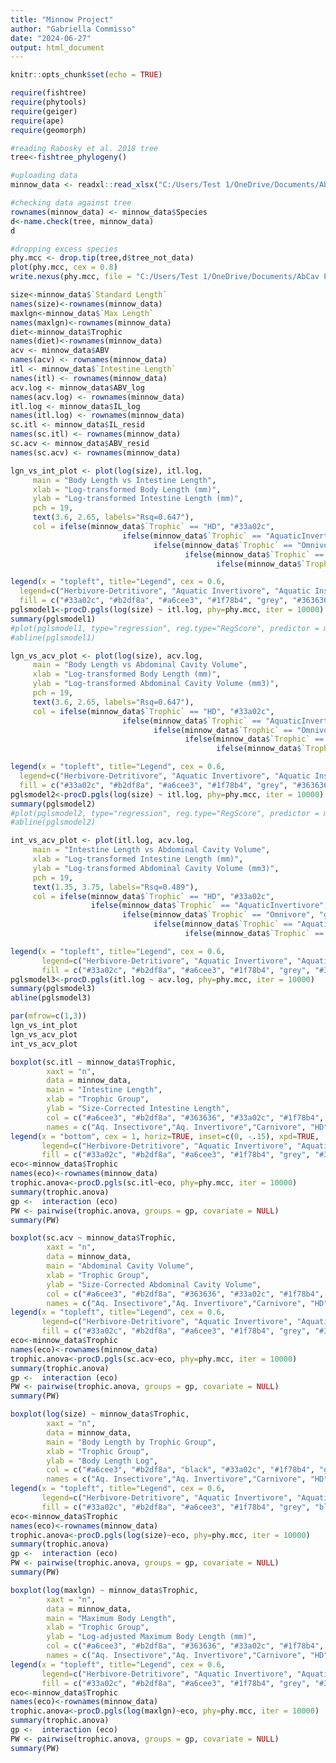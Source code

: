 ---
title: "Minnow Project"
author: "Gabriella Commisso"
date: "2024-06-27"
output: html_document
---

```{r setup, include=FALSE}
knitr::opts_chunk$set(echo = TRUE)
```



```{r loading required packages}
require(fishtree)
require(phytools)
require(geiger)
require(ape)
require(geomorph)
```

```{r loading dataset and checking phylogenetics}

#reading Rabosky et al. 2018 tree
tree<-fishtree_phylogeny()

#uploading data
minnow_data <- readxl::read_xlsx("C:/Users/Test 1/OneDrive/Documents/AbCav Project/data_ouwie.xlsx")

#checking data against tree
rownames(minnow_data) <- minnow_data$Species
d<-name.check(tree, minnow_data) 
d

#dropping excess species
phy.mcc <- drop.tip(tree,d$tree_not_data)
plot(phy.mcc, cex = 0.8)
write.nexus(phy.mcc, file = "C:/Users/Test 1/OneDrive/Documents/AbCav Project/droptiptree.nexus", translate = TRUE)
```

```{r labelling variables}
size<-minnow_data$`Standard Length`
names(size)<-rownames(minnow_data)
maxlgn<-minnow_data$`Max Length`
names(maxlgn)<-rownames(minnow_data)
diet<-minnow_data$Trophic
names(diet)<-rownames(minnow_data)
acv <- minnow_data$ABV
names(acv) <- rownames(minnow_data)
itl <- minnow_data$`Intestine Length`
names(itl) <- rownames(minnow_data)
acv.log <- minnow_data$ABV_log
names(acv.log) <- rownames(minnow_data)
itl.log <- minnow_data$IL_log
names(itl.log) <- rownames(minnow_data)
sc.itl <- minnow_data$IL_resid
names(sc.itl) <- rownames(minnow_data)
sc.acv <- minnow_data$ABV_resid
names(sc.acv) <- rownames(minnow_data)
```

```{r plotting body length vs intestine length}
lgn_vs_int_plot <- plot(log(size), itl.log, 
     main = "Body Length vs Intestine Length",
     xlab = "Log-transformed Body Length (mm)",
     ylab = "Log-transformed Intestine Length (mm)",
     pch = 19,
     text(3.6, 2.65, labels="Rsq=0.647"),
     col = ifelse(minnow_data$`Trophic` == "HD", "#33a02c", 
                         ifelse(minnow_data$`Trophic` == "AquaticInvertivore", "#b2df8a", 
                                ifelse(minnow_data$`Trophic` == "Omnivore", "grey", 
                                       ifelse(minnow_data$`Trophic` == "AquaticInsectivore", "#a6cee3",
                                              ifelse(minnow_data$`Trophic` == "InsectLarvaphage", "#1f78b4", "#363636"))))))

legend(x = "topleft", title="Legend", cex = 0.6,
  legend=c("Herbivore-Detritivore", "Aquatic Invertivore", "Aquatic Insectivore", "Insect Larvaphage", "Omnivore", "Carnivore"), 
  fill = c("#33a02c", "#b2df8a", "#a6cee3", "#1f78b4", "grey", "#363636"))
pglsmodel1<-procD.pgls(log(size) ~ itl.log, phy=phy.mcc, iter = 10000)
summary(pglsmodel1)
#plot(pglsmodel1, type="regression", reg.type="RegScore", predictor = minnow_data$IL_log)
#abline(pglsmodel1)
```

```{r plotting body length vs abdominal cavity volume}
lgn_vs_acv_plot <- plot(log(size), acv.log, 
     main = "Body Length vs Abdominal Cavity Volume",
     xlab = "Log-transformed Body Length (mm)",
     ylab = "Log-transformed Abdominal Cavity Volume (mm3)",
     pch = 19,
     text(3.6, 2.65, labels="Rsq=0.647"),
     col = ifelse(minnow_data$`Trophic` == "HD", "#33a02c", 
                         ifelse(minnow_data$`Trophic` == "AquaticInvertivore", "#b2df8a", 
                                ifelse(minnow_data$`Trophic` == "Omnivore", "grey", 
                                       ifelse(minnow_data$`Trophic` == "AquaticInsectivore", "#a6cee3",
                                              ifelse(minnow_data$`Trophic` == "InsectLarvaphage", "#1f78b4", "#363636"))))))

legend(x = "topleft", title="Legend", cex = 0.6,
  legend=c("Herbivore-Detritivore", "Aquatic Invertivore", "Aquatic Insectivore", "Insect Larvaphage", "Omnivore", "Carnivore"), 
  fill = c("#33a02c", "#b2df8a", "#a6cee3", "#1f78b4", "grey", "#363636"))
pglsmodel2<-procD.pgls(log(size) ~ itl.log, phy=phy.mcc, iter = 10000)
summary(pglsmodel2)
#plot(pglsmodel2, type="regression", reg.type="RegScore", predictor = minnow_data$IL_log)
#abline(pglsmodel2)
```

```{r plotting intestine length vs abdominal cavity vol}
int_vs_acv_plot <- plot(itl.log, acv.log, 
     main = "Intestine Length vs Abdominal Cavity Volume",
     xlab = "Log-transformed Intestine Length (mm)",
     ylab = "Log-transformed Abdominal Cavity Volume (mm3)",
     pch = 19,
     text(1.35, 3.75, labels="Rsq=0.489"),
     col = ifelse(minnow_data$`Trophic` == "HD", "#33a02c", 
                  ifelse(minnow_data$`Trophic` == "AquaticInvertivore", "#b2df8a", 
                         ifelse(minnow_data$`Trophic` == "Omnivore", "grey", 
                                ifelse(minnow_data$`Trophic` == "AquaticInsectivore", "#a6cee3",
                                       ifelse(minnow_data$`Trophic` == "InsectLarvaphage", "#1f78b4", "#363636"))))))

legend(x = "topleft", title="Legend", cex = 0.6,
       legend=c("Herbivore-Detritivore", "Aquatic Invertivore", "Aquatic Insectivore", "Insect Larvaphage", "Omnivore", "Carnivore"), 
       fill = c("#33a02c", "#b2df8a", "#a6cee3", "#1f78b4", "grey", "#363636"))
pglsmodel3<-procD.pgls(itl.log ~ acv.log, phy=phy.mcc, iter = 10000)
summary(pglsmodel3)
abline(pglsmodel3)
```
```{r creating figure for paper}
par(mfrow=c(1,3))
lgn_vs_int_plot
lgn_vs_acv_plot
int_vs_acv_plot
```

```{r intestine length/trophic group}
boxplot(sc.itl ~ minnow_data$Trophic,
        xaxt = "n",
        data = minnow_data,
        main = "Intestine Length",
        xlab = "Trophic Group",
        ylab = "Size-Corrected Intestine Length",
        col = c("#a6cee3", "#b2df8a", "#363636", "#33a02c", "#1f78b4", "grey"),
        names = c("Aq. Insectivore","Aq. Invertivore","Carnivore", "HD", "Insect Larvaphage", "Omnivore"))
legend(x = "bottom", cex = 1, horiz=TRUE, inset=c(0, -.15), xpd=TRUE,
       legend=c("Herbivore-Detritivore", "Aquatic Invertivore", "Aquatic Insectivore", "Insect Larvaphage", "Omnivore", "Carnivore"), 
       fill = c("#33a02c", "#b2df8a", "#a6cee3", "#1f78b4", "grey", "#363636"))
eco<-minnow_data$Trophic
names(eco)<-rownames(minnow_data)
trophic.anova<-procD.pgls(sc.itl~eco, phy=phy.mcc, iter = 10000)
summary(trophic.anova)
gp <-  interaction (eco)
PW <- pairwise(trophic.anova, groups = gp, covariate = NULL)
summary(PW)
```

```{r size-corrected ab cav/trophic group}
boxplot(sc.acv ~ minnow_data$Trophic,
        xaxt = "n",
        data = minnow_data,
        main = "Abdominal Cavity Volume",
        xlab = "Trophic Group",
        ylab = "Size-Corrected Abdominal Cavity Volume",
        col = c("#a6cee3", "#b2df8a", "#363636", "#33a02c", "#1f78b4", "grey"),
        names = c("Aq. Insectivore","Aq. Invertivore","Carnivore", "HD", "Insect Larvaphage", "Omnivore"))
legend(x = "topleft", title="Legend", cex = 0.6,
       legend=c("Herbivore-Detritivore", "Aquatic Invertivore", "Aquatic Insectivore", "Insect Larvaphage", "Omnivore", "Carnivore"), 
       fill = c("#33a02c", "#b2df8a", "#a6cee3", "#1f78b4", "grey", "#363636"))
eco<-minnow_data$Trophic
names(eco)<-rownames(minnow_data)
trophic.anova<-procD.pgls(sc.acv~eco, phy=phy.mcc, iter = 10000)
summary(trophic.anova)
gp <-  interaction (eco)
PW <- pairwise(trophic.anova, groups = gp, covariate = NULL)
summary(PW)
```

```{r measured body length/trophic group}
boxplot(log(size) ~ minnow_data$Trophic,
        xaxt = "n",
        data = minnow_data,
        main = "Body Length by Trophic Group",
        xlab = "Trophic Group",
        ylab = "Body Length Log",
        col = c("#a6cee3", "#b2df8a", "black", "#33a02c", "#1f78b4", "grey"),
        names = c("Aq. Insectivore","Aq. Invertivore","Carnivore", "HD", "Insect Larvaphage", "Omnivore"))
legend(x = "topleft", title="Legend", cex = 0.6,
       legend=c("Herbivore-Detritivore", "Aquatic Invertivore", "Aquatic Insectivore", "Insect Larvaphage", "Omnivore", "Carnivore"), 
       fill = c("#33a02c", "#b2df8a", "#a6cee3", "#1f78b4", "grey", "black"))
eco<-minnow_data$Trophic
names(eco)<-rownames(minnow_data)
trophic.anova<-procD.pgls(log(size)~eco, phy=phy.mcc, iter = 10000)
summary(trophic.anova)
gp <-  interaction (eco)
PW <- pairwise(trophic.anova, groups = gp, covariate = NULL)
summary(PW)
```

```{r max body length/trophic}
boxplot(log(maxlgn) ~ minnow_data$Trophic,
        xaxt = "n",
        data = minnow_data,
        main = "Maximum Body Length",
        xlab = "Trophic Group",
        ylab = "Log-adjusted Maximum Body Length (mm)",
        col = c("#a6cee3", "#b2df8a", "#363636", "#33a02c", "#1f78b4", "grey"),
        names = c("Aq. Insectivore","Aq. Invertivore","Carnivore", "HD", "Insect Larvaphage", "Omnivore"))
legend(x = "topleft", title="Legend", cex = 0.6,
       legend=c("Herbivore-Detritivore", "Aquatic Invertivore", "Aquatic Insectivore", "Insect Larvaphage", "Omnivore", "Carnivore"), 
       fill = c("#33a02c", "#b2df8a", "#a6cee3", "#1f78b4", "grey", "#363636"))
eco<-minnow_data$Trophic
names(eco)<-rownames(minnow_data)
trophic.anova<-procD.pgls(log(maxlgn)~eco, phy=phy.mcc, iter = 10000)
summary(trophic.anova)
gp <-  interaction (eco)
PW <- pairwise(trophic.anova, groups = gp, covariate = NULL)
summary(PW)
```